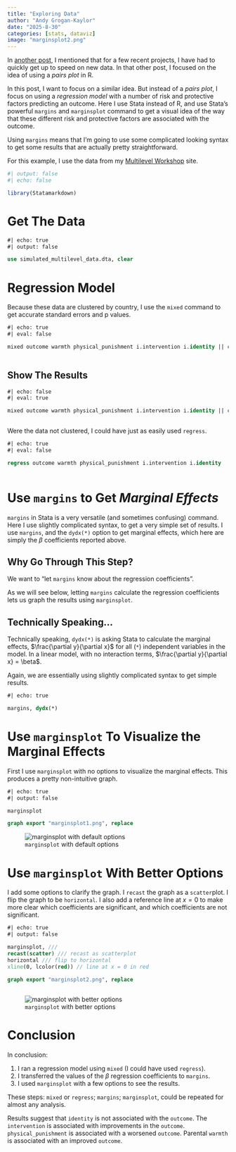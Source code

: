 ```yaml
---
title: "Exploring Data"
author: "Andy Grogan-Kaylor" 
date: "2025-8-30"
categories: [stats, dataviz]
image: "marginsplot2.png"
---
```


In [another post](../pairs-plots), I mentioned that for a few recent projects, I have had to quickly get up to speed on new data. In that other post, I focused on the idea of using a *pairs plot* in R. 

In this post, I want to focus on a similar idea. But instead of a *pairs plot*, I focus on using a *regression model* with a number of risk and protective factors predicting an outcome. Here I use Stata instead of R, and use Stata's powerful `margins` and `marginsplot` command to get a visual idea of the way that these different risk and protective factors are associated with the outcome. 

Using `margins` means that I'm going to use some complicated looking syntax to get some results that are actually pretty straightforward.

For this example, I use the data from my [Multilevel Workshop](https://agrogan1.github.io/multilevel-workshop/) site.


```r
#| output: false
#| echo: false

library(Statamarkdown)

```

# Get The Data

```stata
#| echo: true
#| output: false

use simulated_multilevel_data.dta, clear

```

# Regression Model

Because these data are clustered by country, I use the `mixed` command to get accurate standard errors and p values. 

```stata
#| echo: true
#| eval: false

mixed outcome warmth physical_punishment i.intervention i.identity || country: 
  
```

::: {.callout-note collapse="true"}
## Show The Results

```stata
#| echo: false
#| eval: true

mixed outcome warmth physical_punishment i.intervention i.identity || country: 
  
```

:::
Were the data not clustered, I could have just as easily used `regress`.

```stata
#| echo: true
#| eval: false

regress outcome warmth physical_punishment i.intervention i.identity
  
```

# Use `margins` to Get *Marginal Effects*

`margins` in Stata is a very versatile (and sometimes confusing) command. Here I use slightly complicated syntax, to get a very simple set of results. I use `margins`, and the `dydx(*)` option to get marginal effects, which here are simply the $\beta$ coefficients reported above.

::: {.callout-tip collapse="false"}
## Why Go Through This Step?

We want to "let `margins` know about the regression coefficients".  

As we will see below, letting `margins` calculate the regression coefficients lets us graph the results using `marginsplot`.
:::

::: {.callout-tip collapse="true"}
## Technically Speaking...

Technically speaking, `dydx(*)` is asking Stata to calculate the marginal effects, $\frac{\partial y}{\partial x}$ for all (`*`) independent variables in the model. In a linear model, with no interaction terms, $\frac{\partial y}{\partial x} = \beta$. 

Again, we are essentially using slightly complicated syntax to get simple results. 
:::

```stata
#| echo: true

margins, dydx(*)

```

# Use `marginsplot` To Visualize the Marginal Effects

First I use `marginsplot` with no options to visualize the marginal effects. This produces a pretty non-intuitive graph.

```stata
#| echo: true
#| output: false

marginsplot

graph export "marginsplot1.png", replace

```

![`marginsplot` with default options](marginsplot1.png)

# Use `marginsplot` With Better Options

I add some options to clarify the graph. I `recast` the graph as a `scatter`plot. I flip the graph to be `horizontal`. I also add a reference line at $x = 0$ to make more clear which coefficients are significant, and which coefficients are not significant. 

```stata
#| echo: true
#| output: false

marginsplot, ///
recast(scatter) /// recast as scatterplot
horizontal /// flip to horizontal
xline(0, lcolor(red)) // line at x = 0 in red

graph export "marginsplot2.png", replace
  
```

![`marginsplot` with better options](marginsplot2.png)

# Conclusion

In conclusion:

1. I ran a regression model using `mixed` (I could have used `regress`). 
2. I transferred the values of the $\beta$ regression coefficients to `margins`. 
3. I used `marginsplot` with a few options to see the results.

These steps: `mixed` or `regress`; `margins`; `marginsplot`, could be repeated for almost any analysis.

Results suggest that `identity` is not associated with the `outcome`. The `intervention` is associated with improvements in the `outcome`. `physical_punishment` is associated with a worsened `outcome`. Parental `warmth` is associated with an improved `outcome`.





